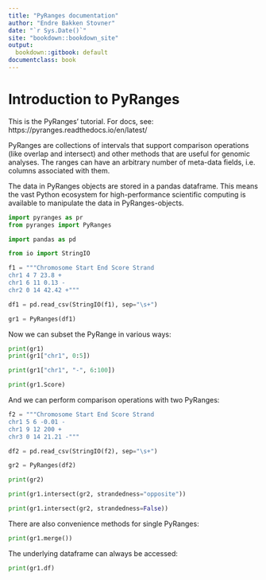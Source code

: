 ```yaml
---
title: "PyRanges documentation"
author: "Endre Bakken Stovner"
date: "`r Sys.Date()`"
site: "bookdown::bookdown_site"
output:
  bookdown::gitbook: default
documentclass: book
---
```


# Introduction to PyRanges

This is the PyRanges' tutorial. For docs, see: https://pyranges.readthedocs.io/en/latest/ 

PyRanges are collections of intervals that support comparison operations (like
overlap and intersect) and other methods that are useful for genomic
analyses. The ranges can have an arbitrary number of meta-data fields, i.e.
columns associated with them.

The data in PyRanges objects are stored in a pandas dataframe. This means the
vast Python ecosystem for high-performance scientific computing is available to
manipulate the data in PyRanges-objects.


```python
import pyranges as pr
from pyranges import PyRanges

import pandas as pd

from io import StringIO

f1 = """Chromosome Start End Score Strand
chr1 4 7 23.8 +
chr1 6 11 0.13 -
chr2 0 14 42.42 +"""

df1 = pd.read_csv(StringIO(f1), sep="\s+")

gr1 = PyRanges(df1)
```

Now we can subset the PyRange in various ways:

```python
print(gr1)
print(gr1["chr1", 0:5])

print(gr1["chr1", "-", 6:100])

print(gr1.Score)
```

And we can perform comparison operations with two PyRanges:

```python
f2 = """Chromosome Start End Score Strand
chr1 5 6 -0.01 -
chr1 9 12 200 +
chr3 0 14 21.21 -"""

df2 = pd.read_csv(StringIO(f2), sep="\s+")

gr2 = PyRanges(df2)

print(gr2)

print(gr1.intersect(gr2, strandedness="opposite"))

print(gr1.intersect(gr2, strandedness=False))

```

There are also convenience methods for single PyRanges:

```python
print(gr1.merge())
```

The underlying dataframe can always be accessed:

```python
print(gr1.df)
```

